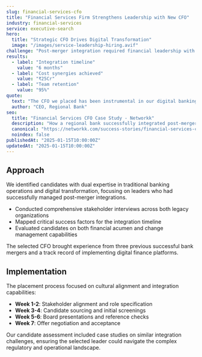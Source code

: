 ---
slug: financial-services-cfo
title: "Financial Services Firm Strengthens Leadership with New CFO"
industry: financial-services
service: executive-search
hero:
  title: "Strategic CFO Drives Digital Transformation"
  image: "/images/service-leadership-hiring.avif"
challenge: "Post-merger integration required financial leadership with both traditional banking expertise and fintech innovation experience."
results:
  - label: "Integration timeline"
    value: "6 months"
  - label: "Cost synergies achieved"
    value: "₹25Cr"
  - label: "Team retention"
    value: "95%"
quote:
  text: "The CFO we placed has been instrumental in our digital banking transformation while maintaining fiscal discipline."
  author: "CEO, Regional Bank"
seo:
  title: "Financial Services CFO Case Study - Networkk"
  description: "How a regional bank successfully integrated post-merger operations with a strategic CFO placement, achieving ₹25Cr in cost synergies and 95% team retention."
  canonical: "https://networkk.com/success-stories/financial-services-cfo/"
  noindex: false
publishedAt: "2025-01-15T10:00:00Z"
updatedAt: "2025-01-15T10:00:00Z"
---

## Approach

We identified candidates with dual expertise in traditional banking operations and digital transformation, focusing on leaders who had successfully managed post-merger integrations.

- Conducted comprehensive stakeholder interviews across both legacy organizations
- Mapped critical success factors for the integration timeline
- Evaluated candidates on both financial acumen and change management capabilities

The selected CFO brought experience from three previous successful bank mergers and a track record of implementing digital finance platforms.

## Implementation

The placement process focused on cultural alignment and integration capabilities:

- **Week 1-2**: Stakeholder alignment and role specification
- **Week 3-4**: Candidate sourcing and initial screenings  
- **Week 5-6**: Board presentations and reference checks
- **Week 7**: Offer negotiation and acceptance

Our candidate assessment included case studies on similar integration challenges, ensuring the selected leader could navigate the complex regulatory and operational landscape.
